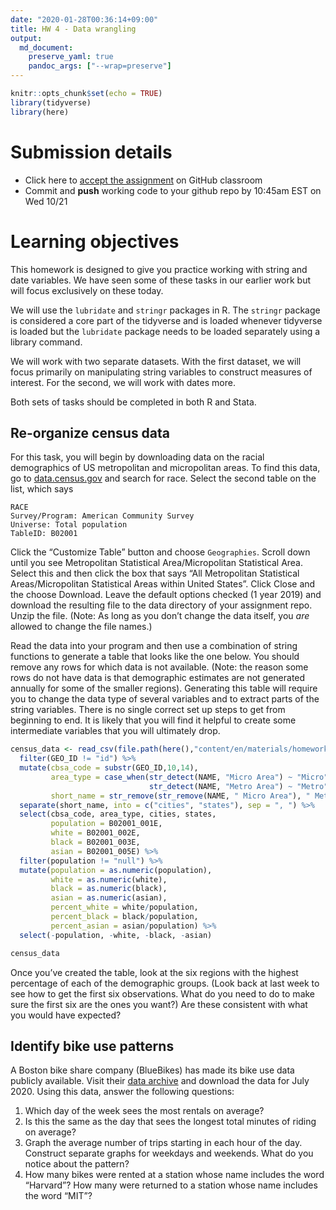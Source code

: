 ```yaml
---
date: "2020-01-28T00:36:14+09:00"
title: HW 4 - Data wrangling
output: 
  md_document:
    preserve_yaml: true
    pandoc_args: ["--wrap=preserve"]
---
```


```r
knitr::opts_chunk$set(echo = TRUE)
library(tidyverse)
library(here)

```

# Submission details

- Click here to [accept the assignment](https://classroom.github.com/a/1iAQMOnr) on GitHub classroom
- Commit and **push** working code to your github repo by 10:45am EST on Wed 10/21

# Learning objectives

This homework is designed to give you practice working with string and date variables. We have seen some of these tasks in our earlier work but will focus exclusively on these today.

We will use the `lubridate` and `stringr` packages in R. The `stringr` package is considered a core part of the tidyverse and is loaded whenever tidyverse is loaded but the `lubridate` package needs to be loaded separately using a library command.

We will work with two separate datasets. With the first dataset, we will focus primarily on manipulating string variables to construct measures of interest. For the second, we will work with dates more.

Both sets of tasks should be completed in both R and Stata.

## Re-organize census data

For this task, you will begin by downloading data on the racial demographics of US metropolitan and micropolitan areas. To find this data, go to [data.census.gov](https://data.census.gov/cedsci/) and search for race. Select the second table on the list, which says
```
RACE
Survey/Program: American Community Survey
Universe: Total population
TableID: B02001
```

Click the "Customize Table" button and choose `Geographies`. Scroll down until you see Metropolitan Statistical Area/Micropolitan Statistical Area. Select this and then click the box that says "All Metropolitan Statistical Areas/Micropolitan Statistical Areas within United States". Click Close and the choose Download. Leave the default options checked (1 year 2019) and download the resulting file to the data directory of your assignment repo. Unzip the file. (Note: As long as you don't change the data itself, you *are* allowed to change the file names.)

Read the data into your program and then use a combination of string functions to generate a table that looks like the one below. You should remove any rows for which data is not available. (Note: the reason some rows do not have data is that demographic estimates are not generated annually for some of the smaller regions). Generating this table will require you to change the data type of several variables and to extract parts of the string variables. There is no single correct set up steps to get from beginning to end. It is likely that you will find it helpful to create some intermediate variables that you will ultimately drop.

```r
census_data <- read_csv(file.path(here(),"content/en/materials/homework/hw5/data/ACSDT1Y2019.B02001_data_with_overlays_2020-10-09T060941.csv")) %>% 
  filter(GEO_ID != "id") %>% 
  mutate(cbsa_code = substr(GEO_ID,10,14),
         area_type = case_when(str_detect(NAME, "Micro Area") ~ "Micro",
                               str_detect(NAME, "Metro Area") ~ "Metro"),
         short_name = str_remove(str_remove(NAME, " Micro Area"), " Metro Area")) %>% 
  separate(short_name, into = c("cities", "states"), sep = ", ") %>% 
  select(cbsa_code, area_type, cities, states, 
         population = B02001_001E,
         white = B02001_002E,
         black = B02001_003E,
         asian = B02001_005E) %>% 
  filter(population != "null") %>% 
  mutate(population = as.numeric(population),
         white = as.numeric(white),
         black = as.numeric(black),
         asian = as.numeric(asian),
         percent_white = white/population,
         percent_black = black/population,
         percent_asian = asian/population) %>% 
  select(-population, -white, -black, -asian)

census_data

```

Once you've created the table, look at the six regions with the highest percentage of each of the demographic groups. (Look back at last week to see how to get the first six observations. What do you need to do to make sure the first six are the ones you want?) Are these consistent with what you would have expected? 

## Identify bike use patterns

A Boston bike share company (BlueBikes) has made its bike use data publicly available. Visit their [data archive](https://s3.amazonaws.com/hubway-data/index.html) and download the data for July 2020. Using this data, answer the following questions:

1. Which day of the week sees the most rentals on average?
2. Is this the same as the day that sees the longest total minutes of riding on average?
3. Graph the average number of trips starting in each hour of the day. Construct separate graphs for weekdays and weekends. What do you notice about the pattern?
4. How many bikes were rented at a station whose name includes the word "Harvard"? How many were returned to a station whose name includes the word "MIT"?